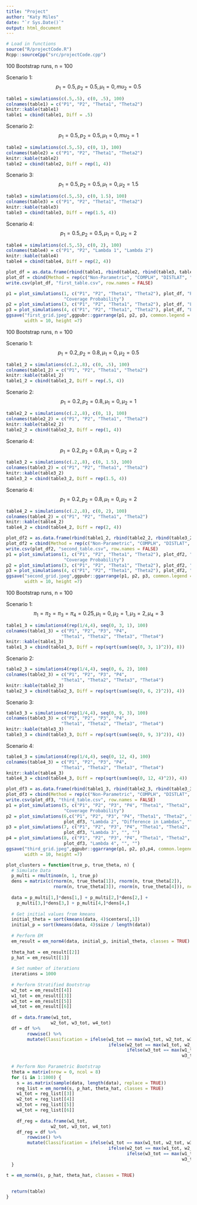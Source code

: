 ```yaml
---
title: "Project"
author: "Katy Miles"
date: "`r Sys.Date()`"
output: html_document
---
```


```r
# Load in functions
source("R/projectCode.R")
Rcpp::sourceCpp("src/projectCode.cpp")
```

100 Bootstrap runs, n = 100

Scenario 1: $$p_1 = 0.5, p_2 = 0.5, \mu_1 = 0, mu_2 = 0.5$$

```r
table1 = simulations(c(.5,.5), c(0, .5), 100)
colnames(table1) = c("P1", "P2", "Theta1", "Theta2")
knitr::kable(table1)
table1 = cbind(table1, Diff = .5)
```

Scenario 2: $$p_1 = 0.5, p_2 = 0.5, \mu_1 = 0, mu_2 = 1$$

```r
table2 = simulations(c(.5,.5), c(0, 1), 100)
colnames(table2) = c("P1", "P2", "Theta1", "Theta2")
knitr::kable(table2)
table2 = cbind(table2, Diff = rep(1, 4))
```

Scenario 3: $$p_1 = 0.5, p_2 = 0.5, \mu_1 = 0, \mu_2 = 1.5$$

```r
table3 = simulations(c(.5,.5), c(0, 1.5), 100)
colnames(table3) = c("P1", "P2", "Theta1", "Theta2")
knitr::kable(table3)
table3 = cbind(table3, Diff = rep(1.5, 4))
```

Scenario 4: $$p_1 = 0.5, p_2 = 0.5, \mu_1 = 0, \mu_2 = 2$$

```r
table4 = simulations(c(.5,.5), c(0, 2), 100)
colnames(table4) = c("P1", "P2", "Lambda 1", "Lambda 2")
knitr::kable(table4)
table4 = cbind(table4, Diff = rep(2, 4))
```

```r
plot_df = as.data.frame(rbind(table1, rbind(table2, rbind(table3, table4))))
plot_df = cbind(Method = rep(c("Non-Parametric", "COMPLH", "DISTLAT", "Strat"), 4), plot_df)
write.csv(plot_df, "first_table.csv", row.names = FALSE)

p1 = plot_simulations(1, c("P1", "P2", "Theta1", "Theta2"), plot_df, "P", "", 
                      "Coverage Probability")
p2 = plot_simulations(3, c("P1", "P2", "Theta1", "Theta2"), plot_df, "Lambda 1", "Difference in Lambdas", "")
p3 = plot_simulations(4, c("P1", "P2", "Theta1", "Theta2"), plot_df, "Lambda 2", "", "")
ggsave("first_grid.jpeg",ggpubr::ggarrange(p1, p2, p3, common.legend = TRUE, nrow = 1),
       width = 10, height =7)
```

100 Bootstrap runs, n = 100

Scenario 1: $$p_1 = 0.2, p_2 = 0.8, \mu_1 = 0, \mu_2 = 0.5$$

```r
table1_2 = simulations(c(.2,.8), c(0, .5), 100)
colnames(table1_2) = c("P1", "P2", "Theta1", "Theta2")
knitr::kable(table1_2)
table1_2 = cbind(table1_2, Diff = rep(.5, 4))
```

Scenario 2: $$p_1 = 0.2, p_2 = 0.8, \mu_1 = 0, \mu_2 = 1$$

```r
table2_2 = simulations(c(.2,.8), c(0, 1), 100)
colnames(table2_2) = c("P1", "P2", "Theta1", "Theta2")
knitr::kable(table2_2)
table2_2 = cbind(table2_2, Diff = rep(1, 4))
```

Scenario 4: $$p_1 = 0.2, p_2 = 0.8, \mu_1 = 0, \mu_2 = 2$$

```r
table3_2 = simulations(c(.2,.8), c(0, 1.5), 100)
colnames(table3_2) = c("P1", "P2", "Theta1", "Theta2")
knitr::kable(table3_2)
table3_2 = cbind(table3_2, Diff = rep(1.5, 4))
```

Scenario 4: $$p_1 = 0.2, p_2 = 0.8, \mu_1 = 0, \mu_2 = 2$$

```r
table4_2 = simulations(c(.2,.8), c(0, 2), 100)
colnames(table4_2) = c("P1", "P2", "Theta1", "Theta2")
knitr::kable(table4_2)
table4_2 = cbind(table4_2, Diff = rep(2, 4))
```

```r
plot_df2 = as.data.frame(rbind(table1_2, rbind(table2_2, rbind(table3_2, table4_2))))
plot_df2 = cbind(Method = rep(c("Non-Parametric", "COMPLH", "DISTLAT", "Strat"), 4),plot_df2)
write.csv(plot_df2, "second_table.csv", row.names = FALSE)
p1 = plot_simulations(1, c("P1", "P2", "Theta1", "Theta2"), plot_df2, "P", "", 
                      "Coverage Probability")
p2 = plot_simulations(3, c("P1", "P2", "Theta1", "Theta2"), plot_df2, "Lambda 1", "Difference in Lambdas", "")
p3 = plot_simulations(4, c("P1", "P2", "Theta1", "Theta2"), plot_df2, "Lambda 2", "", "")
ggsave("second_grid.jpeg",ggpubr::ggarrange(p1, p2, p3, common.legend = TRUE, nrow = 1),
       width = 10, height =7)
```

100 Bootstrap runs, n = 100

Scenario 1: $$\pi_1 = \pi_2 = \pi_3 = \pi_4 = 0.25, \mu_1 = 0, \mu_2 = 1, \mu_3 = 2, \mu_4 = 3$$
```r
table1_3 = simulations4(rep(1/4,4), seq(0, 3, 1), 100)
colnames(table1_3) = c("P1", "P2", "P3", "P4", 
                     "Theta1", "Theta2", "Theta3", "Theta4")
knitr::kable(table1_3)
table1_3 = cbind(table1_3, Diff = rep(sqrt(sum(seq(0, 3, 1)^2)), 8))
```
Scenario 2:
```r
table2_3 = simulations4(rep(1/4,4), seq(0, 6, 2), 100)
colnames(table2_3) = c("P1", "P2", "P3", "P4", 
                     "Theta1", "Theta2", "Theta3", "Theta4")
knitr::kable(table2_3)
table2_3 = cbind(table2_3, Diff = rep(sqrt(sum(seq(0, 6, 2)^2)), 4))
```

Scenario 3:
```r
table3_3 = simulations4(rep(1/4,4), seq(0, 9, 3), 100)
colnames(table3_3) = c("P1", "P2", "P3", "P4", 
                     "Theta1", "Theta2", "Theta3", "Theta4")
knitr::kable(table3_3)
table3_3 = cbind(table3_3, Diff = rep(sqrt(sum(seq(0, 9, 3)^2)), 4))
```

Scenario 4:
```r
table4_3 = simulations4(rep(1/4,4), seq(0, 12, 4), 100)
colnames(table4_3) = c("P1", "P2", "P3", "P4", 
                     "Theta1", "Theta2", "Theta3", "Theta4")
knitr::kable(table4_3)
table4_3 = cbind(table4_3, Diff = rep(sqrt(sum(seq(0, 12, 4)^2)), 4))
```

```r
plot_df3 = as.data.frame(rbind(table1_3, rbind(table2_3, rbind(table3_3, table4_3))))
plot_df3 = cbind(Method = rep(c("Non-Parametric", "COMPLH", "DISTLAT", "Strat"), 4), plot_df3)
write.csv(plot_df3, "third_table.csv", row.names = FALSE)
p1 = plot_simulations(5, c("P1", "P2", "P3", "P4", "Theta1", "Theta2", "Theta3", "Theta4"), plot_df3, "Lambda 1", "", 
                      "Coverage Probability")
p2 = plot_simulations(6,c("P1", "P2", "P3", "P4", "Theta1", "Theta2", "Theta3", "Theta4"), 
                      plot_df3, "Lambda 2", "Difference in Lambdas", "")
p3 = plot_simulations(7, c("P1", "P2", "P3", "P4", "Theta1", "Theta2", "Theta3", "Theta4"), 
                      plot_df3, "Lambda 3", "", "")
p4 = plot_simulations(8, c("P1", "P2", "P3", "P4", "Theta1", "Theta2", "Theta3", "Theta4"),
                      plot_df3, "Lambda 4", "", "")
ggsave("third_grid.jpeg",ggpubr::ggarrange(p1, p2, p3,p4, common.legend = TRUE, nrow = 1),
       width = 10, height =7)
```

```r
plot_clusters = function(true_p, true_theta, n) {
  # Simulate Data
  p_multi = rmultinom(n, 1, true_p)
  dens = matrix(c(rnorm(n, true_theta[1]), rnorm(n, true_theta[2]), 
                  rnorm(n, true_theta[3]), rnorm(n, true_theta[4])), ncol = 4)
  
  data = p_multi[1,]*dens[1,] + p_multi[2,]*dens[2,] + 
    p_multi[3,]*dens[3,] + p_multi[4,]*dens[4,]
  
  # Get initial values from kmeans
  initial_theta = sort(kmeans(data, 4)$centers[,1])
  initial_p = sort(kmeans(data, 4)$size / length(data))
  
  # Perform EM
  em_result = em_norm4(data, initial_p, initial_theta, classes = TRUE)
  
  theta_hat = em_result[[2]]
  p_hat = em_result[[1]]
      
  # Set number of iterations
  iterations = 1000
      
  # Perform Stratified Bootstrap
  w2_tot = em_result[[4]]
  w1_tot = em_result[[3]]
  w3_tot = em_result[[5]]
  w4_tot = em_result[[6]]
  
  df = data.frame(w1_tot, 
                 w2_tot, w3_tot, w4_tot)
  df = df %>%
        rowwise() %>%
        mutate(Classification = ifelse(w1_tot == max(w1_tot, w2_tot, w3_tot, w4_tot), 1, 
                                       ifelse(w2_tot == max(w1_tot, w2_tot, w3_tot, w4_tot), 2,
                                              ifelse(w3_tot == max(w1_tot, w2_tot, 
                                                                   w3_tot, w4_tot), 3, 4))))
      
  # Perform Non Parametric Bootstrap
  theta = matrix(nrow = 0, ncol = 8)
  for (i in 1:1000) {
    s = as.matrix(sample(data, length(data), replace = TRUE))
    reg_list = em_norm4(s, p_hat, theta_hat, classes = TRUE)
    w1_tot = reg_list[[3]]
    w2_tot = reg_list[[4]]
    w3_tot = reg_list[[5]]
    w4_tot = reg_list[[6]]
    
    df_reg = data.frame(w1_tot, 
                 w2_tot, w3_tot, w4_tot)
    df_reg = df %>%
        rowwise() %>%
        mutate(Classification = ifelse(w1_tot == max(w1_tot, w2_tot, w3_tot, w4_tot), 1, 
                                       ifelse(w2_tot == max(w1_tot, w2_tot, w3_tot, w4_tot), 2,
                                              ifelse(w3_tot == max(w1_tot, w2_tot, 
                                                                   w3_tot, w4_tot), 3, 4))))
  }

t = em_norm4(s, p_hat, theta_hat, classes = TRUE)
  
  
  return(table)
}
```